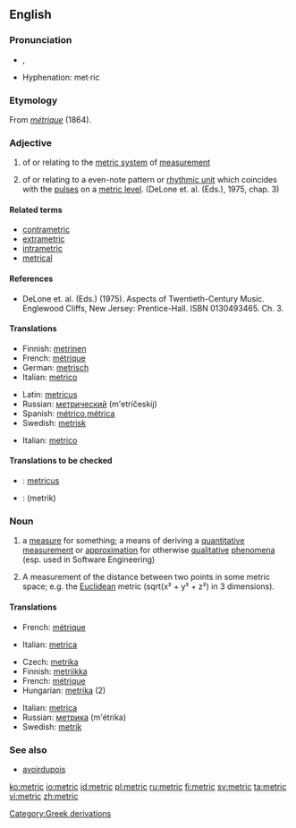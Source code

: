 {{wikipedia}}
==English==

===Pronunciation===
* {{IPA|ˈmɛtɹɪk}}, {{SAMPA|"mEtrIk}}
* Hyphenation: met&middot;ric

===Etymology===
From {{F.}} ''[[métrique]]'' (1864).

===Adjective===
{{en-adj|-}}

# of or relating to the [[metric system]] of [[measurement]]
# {{music}} of or relating to a even-note pattern or [[rhythmic unit]] which coincides with the [[pulse]]s on a [[metric level]]. (DeLone et. al. (Eds.), 1975, chap. 3) {{rfc|music definition needs rewritten because the current one is copyrighted}}

====Related terms====
* [[contrametric]]
* [[extrametric]]
* [[intrametric]]
* [[metrical]]

====References====
* DeLone et. al. (Eds.) (1975). Aspects of Twentieth-Century Music. Englewood Cliffs, New Jersey: Prentice-Hall. ISBN 0130493465. Ch. 3.

====Translations====
{{trans-top|metric system}}
* Finnish: [[metrinen]]
* French: [[métrique]]
* German: [[metrisch]]
* Italian: [[metrico]]
{{trans-mid}}
* Latin: [[metricus]]
* Russian: [[метрический]] (m'etríčeskij)
* Spanish: [[métrico]],[[métrica]]
* Swedish: [[metrisk]]
{{trans-bottom}}

{{trans-top|even-note pattern}}
* Italian: [[metrico]]
{{trans-mid}}
{{trans-bottom}}

====Translations to be checked====
* {{ttbc|Latin}}: [[metricus]]
* {{ttbc|Persian}}: {{fa-Arab|[[متریک]]}} (metrik)

===Noun===
{{en-noun}}

# a [[measure]] for something; a means of deriving a [[quantitative]] [[measurement]] or [[approximation]] for otherwise [[qualitative]] [[phenomena]] (esp. used in Software Engineering)
# {{algebra}} A measurement of the distance between two points in some metric space; e.g. the [[Euclidean]] metric (sqrt(x&sup2; + y&sup2; + z&sup2;) in 3 dimensions).

====Translations====
{{trans-top|measure}}
* French: [[métrique]]
{{trans-mid}}
* Italian: [[metrica]] {{f}}
{{trans-bottom}}

{{trans-top|algebra}}
* Czech: [[metrika]] {{f}}
* Finnish: [[metriikka]]
* French: [[métrique]]
* Hungarian: [[metrika]] (2)
{{trans-mid}}
* Italian: [[metrica]] {{f}}
* Russian: [[метрика]] (m'étrika) {{f}}
* Swedish: [[metrik]]
{{trans-bottom}}

===See also===
* [[avoirdupois]]

[[Category:Greek derivations]]

[[ko:metric]]
[[io:metric]]
[[id:metric]]
[[pl:metric]]
[[ru:metric]]
[[fi:metric]]
[[sv:metric]]
[[ta:metric]]
[[vi:metric]]
[[zh:metric]]